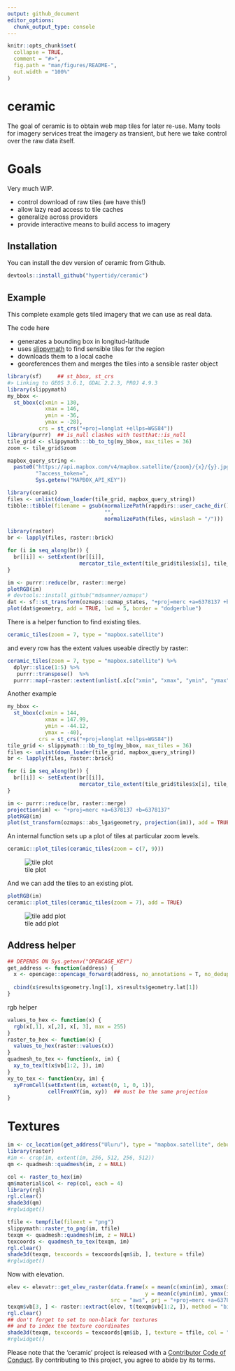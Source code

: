 ```yaml
---
output: github_document
editor_options: 
  chunk_output_type: console
---
```


<!-- README.md is generated from README.Rmd. Please edit that file -->

```r
knitr::opts_chunk$set(
  collapse = TRUE,
  comment = "#>",
  fig.path = "man/figures/README-",
  out.width = "100%"
)
```
# ceramic

The goal of ceramic is to obtain web map tiles for later re-use. Many tools for imagery services treat the imagery as transient, but here we take control over the raw data itself. 


# Goals

Very much WIP. 

* control download of raw tiles (we have this!)
* allow lazy read access to tile caches
* generalize across providers
* provide interactive means to build access to imagery


## Installation

You can install the dev version of ceramic from  Github. 

```R
devtools::install_github("hypertidy/ceramic")
```


## Example

This complete example gets tiled imagery that we can use as real data. 

The code here

* generates a bounding box in longitud-latitude
* uses [slippymath](https://github.com/MilesMcBain/slippymath/) to find sensible tiles for the region
* downloads them to a local cache
* georeferences them and merges the tiles into a sensible raster object



```r
library(sf)     ## st_bbox, st_crs
#> Linking to GEOS 3.6.1, GDAL 2.2.3, PROJ 4.9.3
library(slippymath)
my_bbox <-
  st_bbox(c(xmin = 130,
            xmax = 146,
            ymin = -36,
            ymax = -28),
          crs = st_crs("+proj=longlat +ellps=WGS84"))
library(purrr)  ## is_null clashes with testthat::is_null
tile_grid <- slippymath:::bb_to_tg(my_bbox, max_tiles = 36)
zoom <- tile_grid$zoom

mapbox_query_string <-
  paste0("https://api.mapbox.com/v4/mapbox.satellite/{zoom}/{x}/{y}.jpg90",
         "?access_token=",
         Sys.getenv("MAPBOX_API_KEY"))

library(ceramic)
files <- unlist(down_loader(tile_grid, mapbox_query_string))
tibble::tibble(filename = gsub(normalizePath(rappdirs::user_cache_dir(), winslash = "/"), 
                               "", 
                               normalizePath(files, winslash = "/")))

library(raster)
br <- lapply(files, raster::brick)

for (i in seq_along(br)) {
  br[[i]] <- setExtent(br[[i]],  
                       mercator_tile_extent(tile_grid$tiles$x[i], tile_grid$tiles$y[i], zoom = zoom))
}

im <- purrr::reduce(br, raster::merge)
plotRGB(im)
# devtools::install_github("mdsumner/ozmaps")
dat <- sf::st_transform(ozmaps::ozmap_states, "+proj=merc +a=6378137 +b=6378137")
plot(dat$geometry, add = TRUE, lwd = 5, border = "dodgerblue")
```



There is a helper function to find existing tiles. 

```r

ceramic_tiles(zoom = 7, type = "mapbox.satellite")
```

and every row has the extent values useable directly by raster: 

```r
ceramic_tiles(zoom = 7, type = "mapbox.satellite") %>% 
  dplyr::slice(1:5) %>% 
   purrr::transpose()  %>% 
  purrr::map(~raster::extent(unlist(.x[c("xmin", "xmax", "ymin", "ymax")])))
```


Another example

```r
my_bbox <-
  st_bbox(c(xmin = 144,
            xmax = 147.99,
            ymin = -44.12,
            ymax = -40),
          crs = st_crs("+proj=longlat +ellps=WGS84"))
tile_grid <- slippymath:::bb_to_tg(my_bbox, max_tiles = 36)
files <- unlist(down_loader(tile_grid, mapbox_query_string))
br <- lapply(files, raster::brick)

for (i in seq_along(br)) {
  br[[i]] <- setExtent(br[[i]],  
                       mercator_tile_extent(tile_grid$tiles$x[i], tile_grid$tiles$y[i], zoom = tile_grid$zoom))
}

im <- purrr::reduce(br, raster::merge)
projection(im) <- "+proj=merc +a=6378137 +b=6378137"
plotRGB(im)
plot(st_transform(ozmaps::abs_lga$geometry, projection(im)), add = TRUE, lwd = 2, border = "white")
```

An internal function sets up a plot of tiles at particular zoom levels. 

```R
ceramic::plot_tiles(ceramic_tiles(zoom = c(7, 9)))
```

![tile plot](man/figures/README-tile-plot.png)

And we can add the tiles to an existing plot. 

```R
plotRGB(im)
ceramic::plot_tiles(ceramic_tiles(zoom = 7), add = TRUE)
```

![tile add plot](man/figures/README-tile-add-plot.png)


## Address helper

```r
## DEPENDS ON Sys.getenv("OPENCAGE_KEY")
get_address <- function(address) {
  x <- opencage::opencage_forward(address, no_annotations = T, no_dedupe = T)
  
  cbind(x$results$geometry.lng[1], x$results$geometry.lat[1])
}
```

rgb helper

```r
values_to_hex <- function(x) {
  rgb(x[,1], x[,2], x[, 3], max = 255)
}
raster_to_hex <- function(x) {
  values_to_hex(raster::values(x))
}
quadmesh_to_tex <- function(x, im) {
  xy_to_tex(t(x$vb[1:2, ]), im)
}
xy_to_tex <- function(xy, im) {
  xyFromCell(setExtent(im, extent(0, 1, 0, 1)), 
             cellFromXY(im, xy))  ## must be the same projection
}
```
# Textures 

```r
im <- cc_location(get_address("Uluru"), type = "mapbox.satellite", debug = T)
library(raster)
#im <- crop(im, extent(im, 256, 512, 256, 512))
qm <- quadmesh::quadmesh(im, z = NULL)

col <- raster_to_hex(im)
qm$material$col <- rep(col, each = 4)
library(rgl)
rgl.clear()
shade3d(qm)
#rglwidget()
```

```r
tfile <- tempfile(fileext = "png")
slippymath::raster_to_png(im, tfile)
texqm <- quadmesh::quadmesh(im, z = NULL)
texcoords <- quadmesh_to_tex(texqm, im)
rgl.clear()
shade3d(texqm, texcoords = texcoords[qm$ib, ], texture = tfile)
#rglwidget()
```

Now with elevation. 

```r
elev <- elevatr::get_elev_raster(data.frame(x = mean(c(xmin(im), xmax(im))), 
                                            y = mean(c(ymin(im), ymax(im)))), 
                                 src = "aws", prj = "+proj=merc +a=6378137 +b=6378137", z = 13)
texqm$vb[3, ] <- raster::extract(elev, t(texqm$vb[1:2, ]), method = "bilinear")
rgl.clear()
## don't forget to set to non-black for textures
## and to index the texture coordinates
shade3d(texqm, texcoords = texcoords[qm$ib, ], texture = tfile, col = "white")
#rglwidget()

```



Please note that the 'ceramic' project is released with a [Contributor Code of Conduct](CODE_OF_CONDUCT.md). By contributing to this project, you agree to abide by its terms.



